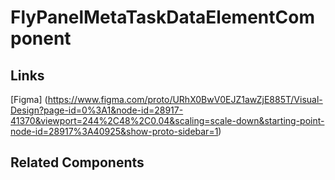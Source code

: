 <!-- fly-panel-meta-task-data-element.stories.mdx -->


<Meta title="QTD Components/evaluation/training-issues/training-issues-create-wizard/training-issues-drivers-and-training/fly-panel-meta-task-data-element/README" component={FlyPanelMetaTaskDataElementComponent} />

# FlyPanelMetaTaskDataElementComponent

<ArgsTable of={FlyPanelMetaTaskDataElementComponent} />

## Links

[Figma] (https://www.figma.com/proto/URhX0BwV0EJZ1awZjE885T/Visual-Design?page-id=0%3A1&node-id=28917-41370&viewport=244%2C48%2C0.04&scaling=scale-down&starting-point-node-id=28917%3A40925&show-proto-sidebar=1)

## Related Components
